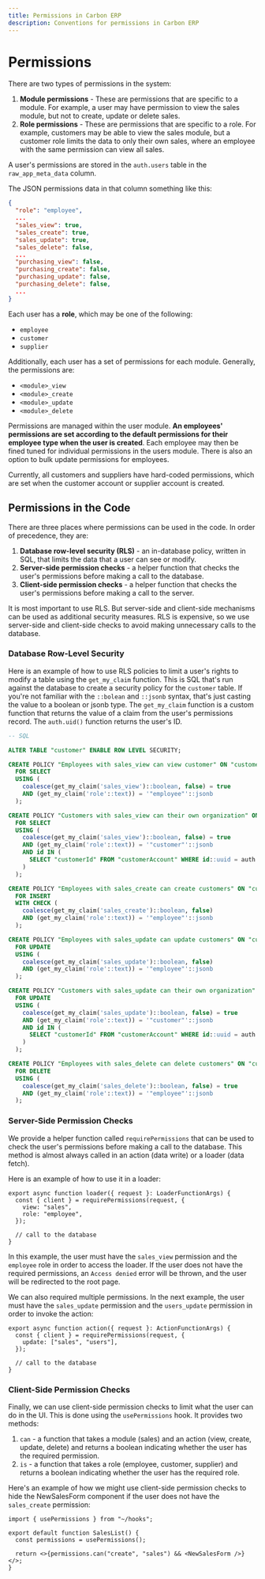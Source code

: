 ```yaml
---
title: Permissions in Carbon ERP
description: Conventions for permissions in Carbon ERP
---
```


# Permissions

There are two types of permissions in the system:

1. **Module permissions** - These are permissions that are specific to a module. For example, a user may have permission to view the sales module, but not to create, update or delete sales.
2. **Role permissions** - These are permissions that are specific to a role. For example, customers may be able to view the sales module, but a customer role limits the data to only their own sales, where an employee with the same permission can view all sales.

A user's permissions are stored in the `auth.users` table in the `raw_app_meta_data` column.

The JSON permissions data in that column something like this:

```json
{
  "role": "employee",
  ...
  "sales_view": true,
  "sales_create": true,
  "sales_update": true,
  "sales_delete": false,
  ...
  "purchasing_view": false,
  "purchasing_create": false,
  "purchasing_update": false,
  "purchasing_delete": false,
  ...
}
```

Each user has a **role**, which may be one of the following:

- `employee`
- `customer`
- `supplier`

Additionally, each user has a set of permissions for each module. Generally, the permissions are:

- `<module>_view`
- `<module>_create`
- `<module>_update`
- `<module>_delete`

Permissions are managed within the user module. **An employees' permissions are set according to the default permissions for their employee type when the user is created**. Each employee may then be fined tuned for individual permissions in the users module. There is also an option to bulk update permissions for employees.

Currently, all customers and suppliers have hard-coded permissions, which are set when the customer account or supplier account is created.

## Permissions in the Code

There are three places where permissions can be used in the code. In order of precedence, they are:

1. **Database row-level security (RLS)** - an in-database policy, written in SQL, that limits the data that a user can see or modify.
2. **Server-side permission checks** - a helper function that checks the user's permissions before making a call to the database.
3. **Client-side permission checks** - a helper function that checks the user's permissions before making a call to the server.

It is most important to use RLS. But server-side and client-side mechanisms can be used as additional security measures. RLS is expensive, so we use server-side and client-side checks to avoid making unnecessary calls to the database.

### Database Row-Level Security

Here is an example of how to use RLS policies to limit a user's rights to modify a table using the `get_my_claim` function. This is SQL that's run against the database to create a security policy for the `customer` table. If you're not familiar with the `::bolean` and `::jsonb` syntax, that's just casting the value to a boolean or jsonb type. The `get_my_claim` function is a custom function that returns the value of a claim from the user's permissions record. The `auth.uid()` function returns the user's ID.

```sql
-- SQL

ALTER TABLE "customer" ENABLE ROW LEVEL SECURITY;

CREATE POLICY "Employees with sales_view can view customer" ON "customer"
  FOR SELECT
  USING (
    coalesce(get_my_claim('sales_view')::boolean, false) = true
    AND (get_my_claim('role'::text)) = '"employee"'::jsonb
  );

CREATE POLICY "Customers with sales_view can their own organization" ON "customer"
  FOR SELECT
  USING (
    coalesce(get_my_claim('sales_view')::boolean, false) = true
    AND (get_my_claim('role'::text)) = '"customer"'::jsonb
    AND id IN (
      SELECT "customerId" FROM "customerAccount" WHERE id::uuid = auth.uid()
    )
  );

CREATE POLICY "Employees with sales_create can create customers" ON "customer"
  FOR INSERT
  WITH CHECK (
    coalesce(get_my_claim('sales_create')::boolean, false)
    AND (get_my_claim('role'::text)) = '"employee"'::jsonb
  );

CREATE POLICY "Employees with sales_update can update customers" ON "customer"
  FOR UPDATE
  USING (
    coalesce(get_my_claim('sales_update')::boolean, false)
    AND (get_my_claim('role'::text)) = '"employee"'::jsonb
  );

CREATE POLICY "Customers with sales_update can their own organization" ON "customer"
  FOR UPDATE
  USING (
    coalesce(get_my_claim('sales_update')::boolean, false) = true
    AND (get_my_claim('role'::text)) = '"customer"'::jsonb
    AND id IN (
      SELECT "customerId" FROM "customerAccount" WHERE id::uuid = auth.uid()
    )
  );

CREATE POLICY "Employees with sales_delete can delete customers" ON "customer"
  FOR DELETE
  USING (
    coalesce(get_my_claim('sales_delete')::boolean, false) = true
    AND (get_my_claim('role'::text)) = '"employee"'::jsonb
  );

```

### Server-Side Permission Checks

We provide a helper function called `requirePermissions` that can be used to check the user's permissions before making a call to the database. This method is almost always called in an action (data write) or a loader (data fetch).

Here is an example of how to use it in a loader:

```tsx
export async function loader({ request }: LoaderFunctionArgs) {
  const { client } = requirePermissions(request, {
    view: "sales",
    role: "employee",
  });

  // call to the database
}
```

In this example, the user must have the `sales_view` permission and the `employee` role in order to access the loader. If the user does not have the required permissions, an `Access denied` error will be thrown, and the user will be redirected to the root page.

We can also required multiple permissions. In the next example, the user must have the `sales_update` permission and the `users_update` permission in order to invoke the action:

```tsx
export async function action({ request }: ActionFunctionArgs) {
  const { client } = requirePermissions(request, {
    update: ["sales", "users"],
  });

  // call to the database
}
```

### Client-Side Permission Checks

Finally, we can use client-side permission checks to limit what the user can do in the UI. This is done using the `usePermissions` hook. It provides two methods:

1. `can` - a function that takes a module (sales) and an action (view, create, update, delete) and returns a boolean indicating whether the user has the required permission.
2. `is` - a function that takes a role (employee, customer, supplier) and returns a boolean indicating whether the user has the required role.

Here's an example of how we might use client-side permission checks to hide the NewSalesForm component if the user does not have the `sales_create` permission:

```tsx
import { usePermissions } from "~/hooks";

export default function SalesList() {
  const permissions = usePermissions();

  return <>{permissions.can("create", "sales") && <NewSalesForm />}</>;
}
```
